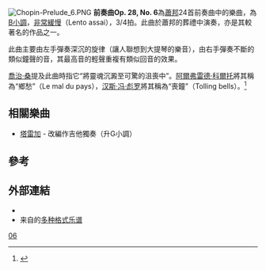 {{NoteTA
|G1=Music
}}
[[File:Chopin-Prelude_6.PNG|thumb]]
'''前奏曲Op. 28, No. 6'''為[[蕭邦|蕭邦]]24首前奏曲中的樂曲，為[[B小調|B小調]]，[[行板|非常緩慢]]（Lento assai），3/4拍。此曲於蕭邦的葬禮中演奏，亦是其較著名的作品之一。

此曲主要由左手彈奏深沉的旋律（讓人聯想到大提琴的樂音），由右手彈奏不斷的類似鐘聲的音，其最高音的輕聲重複有類似回音的效果。

[[喬治·桑|喬治·桑]]提及此曲時指它“將靈魂沉澱至可驚的沮喪中”。[[阿爾弗雷德·科爾托|阿爾弗雷德·科爾托]]將其稱為“鄉愁”（Le mal du pays），[[汉斯·冯·彪罗|汉斯·冯·彪罗]]將其稱為“喪鐘”（Tolling bells）。<ref>{{Cite web |url=http://www.ourchopin.com/analysis/prelude.html |title=蕭邦前奏曲 |accessdate=2014-02-09 |archive-date=2020-12-13 |archive-url=https://web.archive.org/web/20201213210621/http://www.ourchopin.com/analysis/prelude.html |dead-url=no }}</ref>

==相關樂曲==
* [[塔雷加|塔雷加]] - 改編作吉他獨奏（升G小調）

==參考==
{{reflist}}

==外部連結==
* {{IMSLP2|work=Preludes Op.28 (Chopin, Frederic)|cname=前奏曲, Op. 28}}
* 来自{{le|乌托邦计划|Mutopia Project}}的[https://www.mutopiaproject.org/cgibin/piece-info.cgi?id=469 多种格式乐谱] {{Wayback|url=https://www.mutopiaproject.org/cgibin/piece-info.cgi?id=469 |date=20220214073042 }}

{{肖邦前奏曲}}

[[Category:肖邦前奏曲|06]]